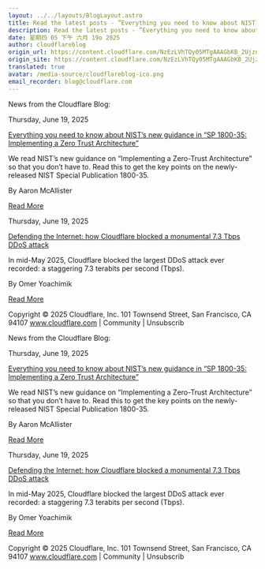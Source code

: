 ```yaml
---
layout: ../../layouts/BlogLayout.astro
title: Read the latest posts - ”Everything you need to know about NIST’s new guidance in “SP 1800-35： Implementing a Zero Trust Architecture””
description: Read the latest posts - ”Everything you need to know about NIST’s new guidance in “SP 1800-35： Implementing a Zero Trust Architecture””
date: 星期四 05 下午 六月 19o 2025
author: cloudflareblog
origin_url: https://content.cloudflare.com/NzEzLVhTQy05MTgAAAGbKB_2Ujzny7YrsljhIGUdA7H1RUIW3Rkw1CJEAs3lu43j9eL8G87WwU52s3MYjpxHYiCWI6A=
origin_site: https://content.cloudflare.com/NzEzLVhTQy05MTgAAAGbKB_2Ujzny7YrsljhIGUdA7H1RUIW3Rkw1CJEAs3lu43j9eL8G87WwU52s3MYjpxHYiCWI6A=
translated: true
avatar: /media-source/cloudflareblog-ico.png
email_recorder: blog@cloudflare.com
---
```



<Reference client:only="react" title="Read the latest posts - ”Everything you need to know about NIST’s new guidance in “SP 1800-35： Implementing a Zero Trust Architecture””" url="https://content.cloudflare.com/NzEzLVhTQy05MTgAAAGbKB_2Ujzny7YrsljhIGUdA7H1RUIW3Rkw1CJEAs3lu43j9eL8G87WwU52s3MYjpxHYiCWI6A=" />

<Detail client:only="react">
	News from the Cloudflare Blog:

Thursday, June 19, 2025

[Everything you need to know about NIST’s new guidance in “SP 1800-35: Implementing a Zero Trust Architecture”](https://content.cloudflare.com/NzEzLVhTQy05MTgAAAGbKB_2Ujzny7YrsljhIGUdA7H1RUIW3Rkw1CJEAs3lu43j9eL8G87WwU52s3MYjpxHYiCWI6A=)

We read NIST’s new guidance on “Implementing a Zero-Trust Architecture” so that you don’t have to. Read this to get the key points on the newly-released NIST Special Publication 1800-35.

By Aaron McAllister

[Read More](https://content.cloudflare.com/NzEzLVhTQy05MTgAAAGbKB_2Ujzny7YrsljhIGUdA7H1RUIW3Rkw1CJEAs3lu43j9eL8G87WwU52s3MYjpxHYiCWI6A=)

Thursday, June 19, 2025

[Defending the Internet: how Cloudflare blocked a monumental 7.3 Tbps DDoS attack](https://content.cloudflare.com/NzEzLVhTQy05MTgAAAGbKB_2UrczXFmwsD_I5luby6_alhIg2KsgumNxp7Ltu_DYa9HgQfi9ZbWQjPeCpmMscagyYPk=)

In mid-May 2025, Cloudflare blocked the largest DDoS attack ever recorded: a staggering 7.3 terabits per second (Tbps).

By Omer Yoachimik

[Read More](https://content.cloudflare.com/NzEzLVhTQy05MTgAAAGbKB_2UrczXFmwsD_I5luby6_alhIg2KsgumNxp7Ltu_DYa9HgQfi9ZbWQjPeCpmMscagyYPk=)

Copyright © 2025 Cloudflare, Inc. 101 Townsend Street, San Francisco, CA 94107 www.cloudflare.com | Community | Unsubscrib
</Detail>

News from the Cloudflare Blog:

Thursday, June 19, 2025

[Everything you need to know about NIST’s new guidance in “SP 1800-35: Implementing a Zero Trust Architecture”](https://content.cloudflare.com/NzEzLVhTQy05MTgAAAGbKB_2Ujzny7YrsljhIGUdA7H1RUIW3Rkw1CJEAs3lu43j9eL8G87WwU52s3MYjpxHYiCWI6A=)

We read NIST’s new guidance on “Implementing a Zero-Trust Architecture” so that you don’t have to. Read this to get the key points on the newly-released NIST Special Publication 1800-35.

By Aaron McAllister

[Read More](https://content.cloudflare.com/NzEzLVhTQy05MTgAAAGbKB_2Ujzny7YrsljhIGUdA7H1RUIW3Rkw1CJEAs3lu43j9eL8G87WwU52s3MYjpxHYiCWI6A=)

Thursday, June 19, 2025

[Defending the Internet: how Cloudflare blocked a monumental 7.3 Tbps DDoS attack](https://content.cloudflare.com/NzEzLVhTQy05MTgAAAGbKB_2UrczXFmwsD_I5luby6_alhIg2KsgumNxp7Ltu_DYa9HgQfi9ZbWQjPeCpmMscagyYPk=)

In mid-May 2025, Cloudflare blocked the largest DDoS attack ever recorded: a staggering 7.3 terabits per second (Tbps).

By Omer Yoachimik

[Read More](https://content.cloudflare.com/NzEzLVhTQy05MTgAAAGbKB_2UrczXFmwsD_I5luby6_alhIg2KsgumNxp7Ltu_DYa9HgQfi9ZbWQjPeCpmMscagyYPk=)

Copyright © 2025 Cloudflare, Inc. 101 Townsend Street, San Francisco, CA 94107 www.cloudflare.com | Community | Unsubscrib


